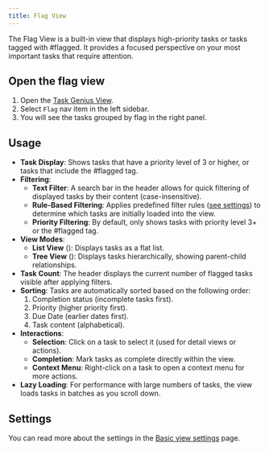 ```yaml
---
title: Flag View
---
```



The Flag View is a built-in view that displays high-priority tasks or tasks tagged with #flagged. It provides a focused perspective on your most important tasks that require attention.

<VersionCallout version="7.0.0" />

## Open the flag view

1. Open the [Task Genius View](/docs/task-view).
2. Select `Flag` nav item in the left sidebar.
3. You will see the tasks grouped by flag in the right panel.

## Usage

- **Task Display**: Shows tasks that have a priority level of 3 or higher, or tasks that include the #flagged tag.
- **Filtering**:
  - **Text Filter**: A search bar in the header allows for quick filtering of displayed tasks by their content (case-insensitive).
  - **Rule-Based Filtering**: Applies predefined filter rules ([see settings](#settings)) to determine which tasks are initially loaded into the view.
  - **Priority Filtering**: By default, only shows tasks with priority level 3+ or the #flagged tag.
- **View Modes**:
  - **List View** (<ListIcon className="inline-block w-5 h-5" />): Displays tasks as a flat list.
  - **Tree View** (<GitBranchIcon className="inline-block w-5 h-5" />): Displays tasks hierarchically, showing parent-child relationships.
- **Task Count**: The header displays the current number of flagged tasks visible after applying filters.
- **Sorting**: Tasks are automatically sorted based on the following order:
  1.  Completion status (incomplete tasks first).
  2.  Priority (higher priority first).
  3.  Due Date (earlier dates first).
  4.  Task content (alphabetical).
- **Interactions**:
  - **Selection**: Click on a task to select it (used for detail views or actions).
  - **Completion**: Mark tasks as complete directly within the view.
  - **Context Menu**: Right-click on a task to open a context menu for more actions.
- **Lazy Loading**: For performance with large numbers of tasks, the view loads tasks in batches as you scroll down.

## Settings

You can read more about the settings in the [Basic view settings](/docs/task-view/basic-view-settings#basic-settings) page.
